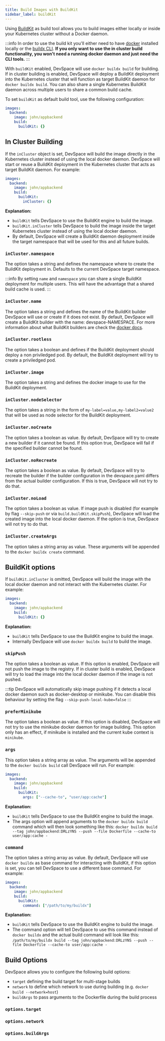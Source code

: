 ```yaml
---
title: Build Images with BuildKit
sidebar_label: buildKit
---
```



Using [BuildKit](https://github.com/moby/buildkit) as build tool allows you to build images either locally or inside your Kubernetes cluster without a Docker daemon. 

:::info
In order to use the build kit you'll either need to have [docker](https://docs.docker.com/get-docker/) installed locally or the [buildx CLI](https://github.com/docker/buildx/releases). **If you only want to use the in cluster build functionality, you won't need a running docker daemon and just need the CLI tools.** 
:::

With `buildKit` enabled, DevSpace will use `docker buildx build` for building. If in cluster building is enabled, DevSpace will deploy a BuildKit deployment into the Kubernetes cluster that will function as target BuildKit daemon for `docker buildx build`. You can also share a single Kubernetes BuildKit daemon across multiple users to share a common build cache.  

To set `buildKit` as default build tool, use the following configuration:
```yaml
images:
  backend:
    image: john/appbackend
    build:
      buildKit: {}
```

## In Cluster Building

If the `inCluster` object is set, DevSpace will build the image directly in the Kubernetes cluster instead of using the local docker daemon. DevSpace will start or reuse a BuildKit deployment in the Kubernetes cluster that acts as target BuildKit daemon. For example:
```yaml
images:
  backend:
    image: john/appbackend
    build:
      buildKit: 
        inCluster: {}
```

**Explanation:**
- `buildKit` tells DevSpace to use the BuildKit engine to build the image.
- `buildKit.inCluster` tells DevSpace to build the image inside the target Kubernetes cluster instead of using the local docker daemon.
- By default, DevSpace will create a BuildKit daemon deployment inside the target namespace that will be used for this and all future builds.

### `inCluster.namespace`

The option takes a string and defines the namespace where to create the BuildKit deployment in. Defaults to the current DevSpace target namespace. 

:::info
By setting `name` and `namespace` you can share a single BuildKit deployment for multiple users. This will have the advantage that a shared build cache is used.
:::

### `inCluster.name`

The option takes a string and defines the name of the BuildKit builder DevSpace will use or create if it does not exist. By default, DevSpace will create a BuildKit builder with the name: devspace-NAMESPACE. For more information about what BuildKit builders are check the [docker docs](https://docs.docker.com/engine/reference/commandline/buildx_create/).

### `inCluster.rootless`

The option takes a boolean and defines if the BuildKit deployment should deploy a non priviledged pod. By default, the BuildKit deployment will try to create a priviledged pod. 

### `inCluster.image`

The option takes a string and defines the docker image to use for the BuildKit deployment.

### `inCluster.nodeSelector`

The option takes a string in the form of `my-label=value,my-label2=value2` that will be used as node selector for the BuildKit deployment.

### `inCluster.noCreate`

The option takes a boolean as value. By default, DevSpace will try to create a new builder if it cannot be found. If this option true, DevSpace will fail if the specified builder cannot be found.

### `inCluster.noRecreate`

The option takes a boolean as value. By default, DevSpace will try to recreate the builder if the builder configuration in the devspace.yaml differs from the actual builder configuration. If this is true, DevSpace will not try to do that.

### `inCluster.noLoad`

The option takes a boolean as value. If image push is disabled (for example by flag `--skip-push` or via `build.buildKit.skipPush`), DevSpace will load the created image into the local docker daemon. If the option is true, DevSpace will not try to do that.

### `inCluster.createArgs`

The option takes a string array as value. These arguments will be appended to the `docker buildx create` command.

## BuildKit options

If `buildKit.inCluster` is omitted, DevSpace will build the image with the local docker daemon and not interact with the Kubernetes cluster. For example:
```yaml
images:
  backend:
    image: john/appbackend
    build:
      buildKit: {}
```

**Explanation:**
- `buildKit` tells DevSpace to use the BuildKit engine to build the image.
- Internally DevSpace will use `docker buildx build` to build the image.

### `skipPush`

The option takes a boolean as value. If this option is enabled, DevSpace will not push the image to the registry. If in cluster build is enabled, DevSpace will try to load the image into the local docker daemon if the image is not pushed.

:::tip
DevSpace will automatically skip image pushing if it detects a local docker daemon such as docker-desktop or minikube. You can disable this behaviour by setting the flag `--skip-push-local-kube=false` 
:::

### `preferMinikube`

The option takes a boolean as value. If this option is disabled, DevSpace will not try to use the minikube docker daemon for image building. This option only has an effect, if minikube is installed and the current kube context is `minikube`.

### `args`

This option takes a string array as value. The arguments will be appended to the `docker buildx build` call DevSpace will run. For example:
```yaml
images:
  backend:
    image: john/appbackend
    build:
      buildKit: 
        args: ["--cache-to", "user/app:cache"]
```

**Explanation:**
- `buildKit` tells DevSpace to use the BuildKit engine to build the image.
- The args option will append arguments to the `docker buildx build` command which will then look something like this: `docker buildx build --tag john/appbackend:DRLzYNS --push --file Dockerfile --cache-to user/app:cache -`
 
### `command`

The option takes a string array as value. By default, DevSpace will use `docker buildx` as base command for interacting with BuildKit, if this option is set, you can tell DevSpace to use a different base command. For example:
```yaml
images:
  backend:
    image: john/appbackend
    build:
      buildKit: 
        command: ["/path/to/my/buildx"]
```
**Explanation:**
- `buildKit` tells DevSpace to use the BuildKit engine to build the image.
- The command option will tell DevSpace to use this command instead of `docker buildx` and the actual build command will look like this: `/path/to/my/buildx build --tag john/appbackend:DRLzYNS --push --file Dockerfile --cache-to user/app:cache -`

## Build Options
DevSpace allows you to configure the following build options:
- `target` defining the build target for multi-stage builds
- `network` to define which network to use during building (e.g. `docker build --network=host`)
- `buildArgs` to pass arguments to the Dockerfile during the build process

### `options.target`

<FragmentBuildOptionsTarget/>


### `options.network`

<FragmentBuildOptionsNetwork/>


### `options.buildArgs`

<FragmentBuildOptionsBuildArgs/>
